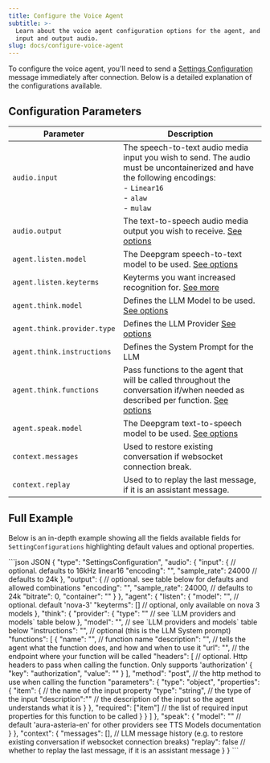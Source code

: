```yaml
---
title: Configure the Voice Agent
subtitle: >-
  Learn about the voice agent configuration options for the agent, and both
  input and output audio.
slug: docs/configure-voice-agent
---
```


<Markdown src="../snippets/voice-agent.mdx" />

To configure the voice agent, you'll need to send a [Settings Configuration](/docs/settings-configuration) message immediately after connection. Below is a detailed explanation of the configurations available.

## Configuration Parameters

| Parameter                   | Description                                                                                                                                                                     |
| --------------------------- | ------------------------------------------------------------------------------------------------------------------------------------------------------------------------------- |
| `audio.input`               | The speech-to-text audio media input you wish to send. The audio must be uncontainerized and have the following encodings: <br /> - `Linear16` <br /> - `alaw` <br /> - `mulaw` |
| `audio.output`              | The text-to-speech audio media output you wish to receive. [See options](/docs/tts-media-output-settings)                                                                       |
| `agent.listen.model`        | The Deepgram speech-to-text model to be used. [See options](/docs/models-languages-overview)                                                                                    |
| `agent.listen.keyterms`     | Keyterms you want increased recognition for. [See more](/docs/keyterm)                                                                                                          |
| `agent.think.model`         | Defines the LLM Model to be used. [See options](/docs/voice-agent-llm-models)                                                                                                   |
| `agent.think.provider.type` | Defines the LLM Provider [See options](/docs/voice-agent-llm-models)                                                                                                            |
| `agent.think.instructions`  | Defines the System Prompt for the LLM                                                                                                                                           |
| `agent.think.functions`     | Pass functions to the agent that will be called throughout the conversation if/when needed as described per function. [See options](/docs/voice-agent-llm-models)               |
| `agent.speak.model`         | The Deepgram text-to-speech model to be used. [See options](/docs/voice-agent-tts-models)                                                                                       |
| `context.messages`          | Used to restore existing conversation if websocket connection break.                                                                                                            |
| `context.replay`            | Used to to replay the last message, if it is an assistant message.                                                                                                              |

## Full Example

Below is an in-depth example showing all the fields available fields for `SettingConfigurations` highlighting default values and optional properties.

<CodeGroup>
  ```json JSON
  {
    "type": "SettingsConfiguration",
    "audio": {
      "input": { // optional. defaults to 16kHz linear16
        "encoding": "",
        "sample_rate": 24000 // defaults to 24k 
      },
      "output": { // optional. see table below for defaults and allowed combinations
        "encoding": "",
        "sample_rate": 24000, // defaults to 24k
        "bitrate": 0,
        "container": ""
      }
    },
    "agent": {
      "listen": {
        "model": "", // optional. default 'nova-3'
        "keyterms": [] // optional, only available on nova 3 models
      },
      "think": {
        "provider": {
          "type": "" // see `LLM providers and models` table below
        },
        "model": "", // see `LLM providers and models` table below
        "instructions": "", // optional (this is the LLM System prompt)
        "functions": [
          {
            "name": "", // function name
            "description": "", // tells the agent what the function does, and how and when to use it
            "url": "", // the endpoint where your function will be called
            "headers": [ // optional. Http headers to pass when calling the function. Only supports 'authorization'
              {
                "key": "authorization",
                "value": ""
              }
            ],
            "method": "post", // the http method to use when calling the function
            "parameters": {
              "type": "object",
              "properties": {
                "item": { // the name of the input property
                  "type": "string", // the type of the input
                  "description":"" // the description of the input so the agent understands what it is
                }
              },
              "required": ["item"] // the list of required input properties for this function to be called
            }
          }
        ]
      },
      "speak": {
        "model": "" // default 'aura-asteria-en' for other providers see TTS Models documentation
      }
    },
    "context": {
      "messages": [], // LLM message history (e.g. to restore existing conversation if websocket connection breaks)
      "replay": false // whether to replay the last message, if it is an assistant message
    }
  }
  ```
</CodeGroup>
